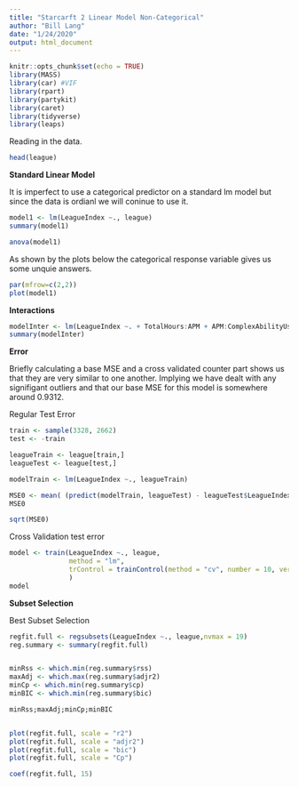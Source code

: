 ```yaml
---
title: "Starcarft 2 Linear Model Non-Categorical"
author: "Bill Lang"
date: "1/24/2020"
output: html_document
---
```


```r
knitr::opts_chunk$set(echo = TRUE)
library(MASS)
library(car) #VIF
library(rpart)
library(partykit)
library(caret)
library(tidyverse)
library(leaps)
```

Reading in the data. 

```r
head(league)
```




**Standard Linear Model** 

It is imperfect to use a categorical predictor on a standard lm model but since the data is ordianl we will coninue to use it. 

```r
model1 <- lm(LeagueIndex ~., league)
summary(model1)

anova(model1)
```

As shown by the plots below the categorical response variable gives us some unquie answers. 

```r
par(mfrow=c(2,2))
plot(model1)
```



**Interactions**

```r
modelInter <- lm(LeagueIndex ~. + TotalHours:APM + APM:ComplexAbilityUsed, league)
summary(modelInter)

```














**Error**

Briefly calculating a base MSE and a cross validated counter part shows us that they are very similar to one another. Implying we have dealt with any signifigant outliers and that our base MSE for this model is somewhere around $0.9312$.

Regular Test Error

```r
train <- sample(3328, 2662)
test <- -train

leagueTrain <- league[train,]
leagueTest <- league[test,]

modelTrain <- lm(LeagueIndex ~., leagueTrain)

MSE0 <- mean( (predict(modelTrain, leagueTest) - leagueTest$LeagueIndex)^2 )
MSE0

sqrt(MSE0)
```

Cross Validation test error

```r
model <- train(LeagueIndex ~., league,
               method = "lm",
               trControl = trainControl(method = "cv", number = 10, verboseIter = TRUE)
               )
model
```















**Subset Selection**

Best Subset Selection

```r
regfit.full <- regsubsets(LeagueIndex ~., league,nvmax = 19)
reg.summary <- summary(regfit.full)


minRss <- which.min(reg.summary$rss)
maxAdj <- which.max(reg.summary$adjr2)
minCp <- which.min(reg.summary$cp)
minBIC <- which.min(reg.summary$bic)

minRss;maxAdj;minCp;minBIC


plot(regfit.full, scale = "r2")
plot(regfit.full, scale = "adjr2")
plot(regfit.full, scale = "bic")
plot(regfit.full, scale = "Cp")

coef(regfit.full, 15)

```





